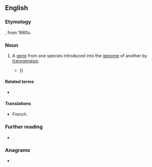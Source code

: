 {{also|transgène}}
==English==

===Etymology===
{{prefix|en|trans|gene}}, from 1980s.

===Noun===
{{en-noun}}

# {{lb|en|genetics|biotechnology}} A [[gene]] from one species introduced into the [[genome]] of another by [[transgenesis]].
#* {{quote-journal|en|volume=2|issue=5|title=Climate Change and Capital|year=2007|author=Will Barnes|work={{w|Mute (magazine)|Mute}}|issn=1356-7748|passage=It has created a biotechnology centred on genetic engineering that has introduced '''transgenes''', transmitted through natural interspecies crosses, which, in turn, have allowed emergence of resistant superweeds and superpests, which, in their turn, demand the application of further chemical poisons {{...}}}}

====Related terms====
* {{l|en|transgenic}}

====Translations====
{{trans-top|gene from one species}}
{{trans-mid}}
* French: {{t+|fr|transgène|m}}
{{trans-bottom}}

===Further reading===
* {{pedia}}

===Anagrams===
* {{anagrams|en|a=aeegnnrst|generants|green ants}}